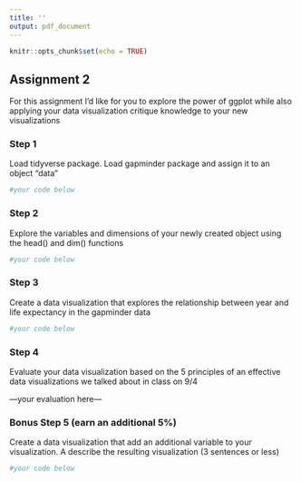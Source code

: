 ```yaml
---
title: ''
output: pdf_document
---
```


```r
knitr::opts_chunk$set(echo = TRUE)
```

## Assignment 2

For this assignment I'd like for you to explore the power of ggplot while also applying your data visualization critique knowledge to your new visualizations

### Step 1

Load tidyverse package. 
Load gapminder package and assign it to an object "data"

```r
#your code below


```

### Step 2

Explore the variables and dimensions of your newly created object using the head() and dim() functions

```r
#your code below


```

### Step 3

Create a data visualization that explores the relationship between year and life expectancy in the gapminder data

```r
#your code below


```

### Step 4
Evaluate your data visualization based on the 5 principles of an effective data visualizations we talked about in class on 9/4

---your evaluation here---

### Bonus Step 5 (earn an additional 5%)
Create a data visualization that add an additional variable to your visualization. A describe the resulting visualization (3 sentences or less)

```r
#your code below


```